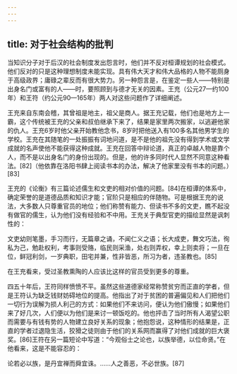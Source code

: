 ```yaml
---
---
---
```

title: 对于社会结构的批判
---



当知识分子对于后汉的社会制度发出怨言时，他们并不反对桓谭规划的社会模式。他们反对的只是这种理想制度未能实现。具有伟大天才和伟大品格的人物不能厕身于高级政界；庸碌之辈反而有很大势力。另一种怨言是，在鉴定一些人——特别是出身名门或富有的人——时，要照顾到与德才无关的因素。王充（公元27—约100年）和王符（约公元90—165年）两人对这些问题作了详细阐述。

王充来自东南会稽，其曾祖是地主，祖父是商人。据王充记载，他们也是地方上一霸，这个传统被王充的父亲和叔伯继承下来了，结果是家里两次搬家，以逃避他家的仇人。王充6岁时他父亲开始教他念书，8岁时把他送入有100多名其他男学生的学校。王充在其随笔的一处振振有词地问道，是不是他的祖先没有得到学术或文学成就的名声使他不能获得这种成就。王充在回答中辩论道，真正的卓越人物是靠个人，而不是以出身名门的身份出现的。但是，他的许多同时代人显然不同意这种看法。[82]（他依靠在洛阳书肆上阅读书本的办法，解决了他家里没有书本的问题。）[83]

王充的《论衡》有三篇论述儒生和文吏的相对价值的问题。[84]在桓谭的体系中，确定荣誉的是道德品质和知识才能；官阶只是相应的伴随物。可是根据王充的说法，大多数人只尊重官员的地位；他们称赞有能力、但读书不多的文吏，瞧不起没有做官的儒生，认为他们没有经验和不中用。王充关于典型官吏的描绘显然是讽刺性的：

文吏幼则笔墨，手习而行，无篇章之诵，不闻仁义之语；长大成吏，舞文巧法，徇私为己，勉赴权利，考事则受赂，临民则采渔，处右则弄权，幸上则卖将；一旦在位，鲜冠利剑，一岁典职，田宅并兼，性非皆恶，所习为者，违圣教也。[85]



在王充看来，受过圣教熏陶的人应该比这样的官员受到更多的尊重。

四五十年后，王符同样愤愤不平。虽然这些道德家经常称赞贫穷而正直的学者，但是王符认为缺乏钱财妨碍地位的提高。他指出了对于贫困的普遍偏见和人们把他们一切行为误解为损人利己的方式：如果他们不来访问，便认为他们傲慢；如果他们来了好几次，人们便以为他们是来讨一顿饭吃的。他也抨击了当时所有人渴望公职而需要与有钱有势的人物建立良好关系的现象；他抱怨说，这种情形的结果是，正直的学者过退隐生活，狡猾之徒则由于他们的关系网而赢得了对他们成就的巨大褒奖。[86]王符在另一篇短论中写道：“今观俗士之论也，以族举德，以位命贤。”在他看来，这是不能容忍的：

论若必以族，是丹宜禅而舜宜诛。……人之善恶，不必世族。[87]